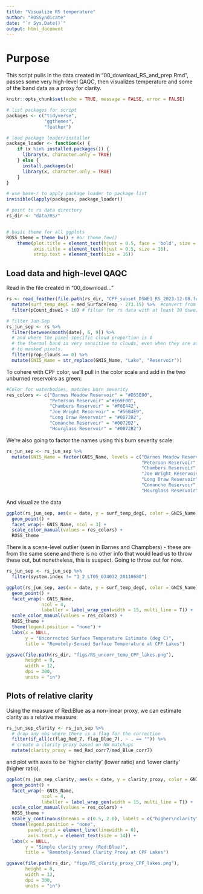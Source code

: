 ```yaml
---
title: "Visualize RS temperature"
author: "ROSSyndicate"
date: "`r Sys.Date()`"
output: html_document
---
```


# Purpose

This script pulls in the data created in "00_download_RS_and_prep.Rmd", passes some
very high-level QAQC, then visualizes temperature and some of the band data as a
proxy for clarity.

```r
knitr::opts_chunk$set(echo = TRUE, message = FALSE, error = FALSE)

# list packages for script
packages <- c("tidyverse",
              "ggthemes",
              "feather")

# load package loader/installer
package_loader <- function(x) {
    if (x %in% installed.packages()) {
      library(x, character.only = TRUE) 
    } else {
      install.packages(x)
      library(x, character.only = TRUE)
    }
}

# use base-r to apply package loader to package list
invisible(lapply(packages, package_loader))

# point to rs data directory
rs_dir <- "data/RS/"


# basic theme for all ggplots
ROSS_theme = theme_bw() + #or theme_few()
    theme(plot.title = element_text(hjust = 0.5, face = 'bold', size = 24),
          axis.title = element_text(hjust = 0.5, size = 16),
          strip.text = element_text(size = 16)) 

```

## Load data and high-level QAQC

Read in the file created in "00_download..."

```r
rs <- read_feather(file.path(rs_dir, "CPF_subset_DSWE1_RS_2023-12-08.feather")) %>% 
  mutate(surf_temp_degC = med_SurfaceTemp - 273.15) %>%  #convert from Kelvin
  filter(pCount_dswe1 > 10) # filter for rs data with at least 10 dswe1 pixels

# filter Jun-Sep
rs_jun_sep <- rs %>% 
  filter(between(month(date), 6, 9)) %>% 
  # and where the pixel-specific cloud proportion is 0
  # the thermal band is very sensitive to clouds, even when they are adjacent
  # to masked pixels.
  filter(prop_clouds == 0) %>% 
  mutate(GNIS_Name = str_replace(GNIS_Name, "Lake", "Reservoir"))
```

To cohere with CPF color, we'll pull in the color scale and add in the two unburned
reservoirs as green:

```r
#Color for waterbodies, matches burn severity
res_colors <- c("Barnes Meadow Reservoir" = "#D55E00", 
                "Peterson Reservoir" ="#E69F00", 
                "Chambers Reservoir" = "#F0E442", 
                "Joe Wright Reservoir" = "#56B4E9", 
                "Long Draw Reservoir" = "#0072B2",
                "Comanche Reservoir" = "#0072B2",
                "Hourglass Reservoir" = "#0072B2")

```

We're also going to factor the names using this burn severity scale:

```r
rs_jun_sep <- rs_jun_sep %>% 
  mutate(GNIS_Name = factor(GNIS_Name, levels = c("Barnes Meadow Reservoir", 
                                                  "Peterson Reservoir",
                                                  "Chambers Reservoir", 
                                                  "Joe Wright Reservoir",
                                                  "Long Draw Reservoir",
                                                  "Comanche Reservoir",
                                                  "Hourglass Reservoir")))
```

And visualize the data

```r
ggplot(rs_jun_sep, aes(x = date, y = surf_temp_degC, color = GNIS_Name)) +
  geom_point() +
  facet_wrap(~ GNIS_Name, ncol = 3) +
  scale_color_manual(values = res_colors) +
  ROSS_theme
```

There is a scene-level outlier (seen in Barnes and Champbers) - these are from the 
same scene and there is no other info that would lead us to throw these out, but
nonetheless, this is suspect. Going to throw out for now.

```r
rs_jun_sep <- rs_jun_sep %>% 
  filter(system.index != "1_2_LT05_034032_20110608")

ggplot(rs_jun_sep, aes(x = date, y = surf_temp_degC, color = GNIS_Name)) +
  geom_point() +
  facet_wrap(~ GNIS_Name, 
             ncol = 4,
             labeller = label_wrap_gen(width = 15, multi_line = T)) +
  scale_color_manual(values = res_colors) +
  ROSS_theme +
  theme(legend.position = "none") +
  labs(x = NULL,
       y = "Uncorrected Surface Temperature Estimate (deg C)",
       title = "Remotely-Sensed Surface Temperature at CPF Lakes")

ggsave(file.path(rs_dir, "figs/RS_uncorr_temp_CPF_lakes.png"),
       height = 8,
       width = 12,
       dpi = 300,
       units = "in")

```

## Plots of relative clarity

Using the measure of Red:Blue as a non-linear proxy, we can estimate clarity as
a relative measure:

```r
rs_jun_sep_clarity <- rs_jun_sep %>% 
  # drop any obs where there is a flag for the correction
  filter(if_all(c(flag_Red_7, flag_Blue_7), ~ . == "")) %>%
  # create a clarity proxy based on NW matchups
  mutate(clarity_proxy = med_Red_corr7/med_Blue_corr7) 
```

and plot with axes to be 'higher clarity' (lower ratio) and 'lower clarity' 
(higher ratio).

```r
ggplot(rs_jun_sep_clarity, aes(x = date, y = clarity_proxy, color = GNIS_Name)) +
  geom_point() +
  facet_wrap(~ GNIS_Name, 
             ncol = 4,
             labeller = label_wrap_gen(width = 15, multi_line = T)) +
  scale_color_manual(values = res_colors) +
  ROSS_theme +
  scale_y_continuous(breaks = c(0.5, 2.0), labels = c("higher\nclarity", "lower\nclarity")) +
  theme(legend.position = "none", 
        panel.grid = element_line(linewidth = 0),
        axis.text.y = element_text(size = 14)) +
  labs(x = NULL,
       y = "Simple clarity proxy (Red:Blue)",
       title = "Remotely-Sensed Clarity Proxy at CPF Lakes")

ggsave(file.path(rs_dir, "figs/RS_clarity_proxy_CPF_lakes.png"),
       height = 8,
       width = 12,
       dpi = 300,
       units = "in")
```

